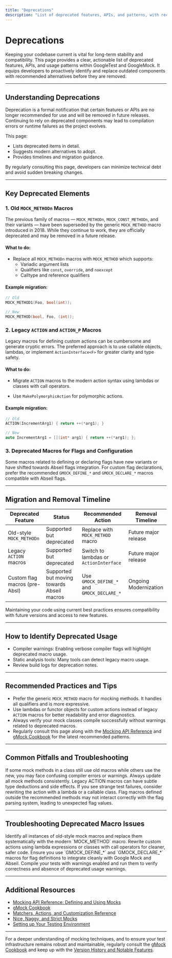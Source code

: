 ```yaml
---
title: "Deprecations"
description: "List of deprecated features, APIs, and patterns, with recommended alternatives and timelines for removal. This page helps developers proactively update their codebases and avoid future issues."
---
```


# Deprecations

Keeping your codebase current is vital for long-term stability and compatibility. This page provides a clear, actionable list of deprecated features, APIs, and usage patterns within GoogleTest and GoogleMock. It equips developers to proactively identify and replace outdated components with recommended alternatives before they are removed.

---

## Understanding Deprecations

Deprecation is a formal notification that certain features or APIs are no longer recommended for use and will be removed in future releases. Continuing to rely on deprecated components may lead to compilation errors or runtime failures as the project evolves.

This page:

- Lists deprecated items in detail.
- Suggests modern alternatives to adopt.
- Provides timelines and migration guidance.

By regularly consulting this page, developers can minimize technical debt and avoid sudden breaking changes.

---

## Key Deprecated Elements

### 1. Old `MOCK_METHODn` Macros

The previous family of macros — `MOCK_METHODn`, `MOCK_CONST_METHODn`, and their variants — have been superseded by the generic `MOCK_METHOD` macro introduced in 2018. While they continue to work, they are officially deprecated and may be removed in a future release.

#### What to do:

- Replace all `MOCK_METHODn` macros with `MOCK_METHOD` which supports:
  - Variadic argument lists
  - Qualifiers like `const`, `override`, and `noexcept`
  - Calltype and reference qualifiers

#### Example migration:
```cpp
// Old
MOCK_METHOD1(Foo, bool(int));

// New
MOCK_METHOD(bool, Foo, (int));
```

### 2. Legacy `ACTION` and `ACTION_P` Macros

Legacy macros for defining custom actions can be cumbersome and generate cryptic errors. The preferred approach is to use callable objects, lambdas, or implement `ActionInterface<F>` for greater clarity and type safety.

#### What to do:

- Migrate `ACTION` macros to the modern action syntax using lambdas or classes with call operators.

- Use `MakePolymorphicAction` for polymorphic actions.

#### Example migration:
```cpp
// Old
ACTION(IncrementArg1) { return ++(*arg1); }

// New
auto IncrementArg1 = [](int* arg1) { return ++(*arg1); };
```

### 3. Deprecated Macros for Flags and Configuration

Some macros related to defining or declaring flags have new variants or have shifted towards Abseil flags integration. For custom flag declarations, prefer the recommended `GMOCK_DEFINE_*` and `GMOCK_DECLARE_*` macros compatible with Abseil flags.

---

## Migration and Removal Timeline

| Deprecated Feature            | Status                    | Recommended Action                    | Removal Timeline         |
|------------------------------|---------------------------|-------------------------------------|--------------------------|
| Old-style `MOCK_METHODn`    | Supported but deprecated  | Replace with `MOCK_METHOD` macro    | Future major release     |
| Legacy `ACTION` macros      | Supported but deprecated  | Switch to lambdas or `ActionInterface` | Future major release     |
| Custom flag macros (pre-Absl) | Supported but moving towards Abseil macros | Use `GMOCK_DEFINE_*` and `GMOCK_DECLARE_*` | Ongoing Modernization    |

Maintaining your code using current best practices ensures compatibility with future versions and access to new features.

---

## How to Identify Deprecated Usage

- Compiler warnings: Enabling verbose compiler flags will highlight deprecated macro usage.
- Static analysis tools: Many tools can detect legacy macro usage.
- Review build logs for deprecation notes.

---

## Recommended Practices and Tips

- Prefer the generic `MOCK_METHOD` macro for mocking methods. It handles all qualifiers and is more expressive.
- Use lambdas or functor objects for custom actions instead of legacy `ACTION` macros for better readability and error diagnostics.
- Always verify your mock classes compile successfully without warnings related to deprecated macros.
- Regularly consult this page along with the [Mocking API Reference](../../api-reference/mocking-apis/defining-mocks) and [gMock Cookbook](../../docs/gmock_cook_book) for the latest recommended patterns.

---

## Common Pitfalls and Troubleshooting

<AccordionGroup title="Common Issues with Deprecated Features">
<Accordion title="Errors When Mixing Old and New MOCK_METHOD Macros">
If some mock methods in a class still use old macros while others use the new, you may face confusing compiler errors or warnings. Always update all mock methods consistently.
</Accordion>
<Accordion title="Unexpected Behavior with Legacy ACTION Macros">
Legacy ACTION macros can have subtle type deductions and side effects. If you see strange test failures, consider rewriting the action with a lambda or a callable class.
</Accordion>
<Accordion title="Silent Failures Due to Deprecated Flags">
Flag macros defined outside the recommended methods may not interact correctly with the flag parsing system, leading to unexpected flag values.
</Accordion>
</AccordionGroup>

---

## Troubleshooting Deprecated Macro Issues

<Steps>
<Step title="Update MOCK_METHODn to MOCK_METHOD">
Identify all instances of old-style mock macros and replace them systematically with the modern `MOCK_METHOD` macro.
</Step>
<Step title="Replace ACTION Macros with Lambdas or Functors">
Rewrite custom actions using lambda expressions or classes with call operators for cleaner, safer code.
</Step>
<Step title="Check Flag Macro Definitions">
Ensure you use `GMOCK_DEFINE_*` and `GMOCK_DECLARE_*` macros for flag definitions to integrate cleanly with Google Mock and Abseil.
</Step>
<Step title="Rebuild and Validate">
Compile your tests with warnings enabled and run them to verify correctness and absence of deprecated usage warnings.
</Step>
</Steps>

---

## Additional Resources

- [Mocking API Reference: Defining and Using Mocks](../../api-reference/mocking-apis/defining-mocks)
- [gMock Cookbook](../../docs/gmock_cook_book)
- [Matchers, Actions, and Customization Reference](../../api-reference/mocking-apis/matchers-actions)
- [Nice, Naggy, and Strict Mocks](../../api-reference/mocking-apis/nice-strict-mocks)
- [Setting up Your Testing Environment](../../guides/getting-started/setup-environment)

---

For a deeper understanding of mocking techniques, and to ensure your test infrastructure remains robust and maintainable, regularly consult the [gMock Cookbook](../../docs/gmock_cook_book) and keep up with the [Version History and Notable Features](../release-highlights/version-history).
